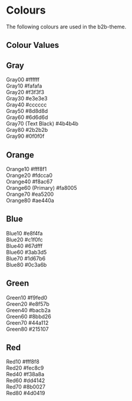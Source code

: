 
<Meta title="Colours" />

# Colours

The following colours are used in the b2b-theme.

## Colour Values

<Preview>
  <Story name="Gray">
    <div style={{ padding: '0.5rem 1rem', fontFamily: 'Inter' }}>
      <h2>Gray</h2>
      <div style={{ display: 'inline-block', width: '260px' }}>
        <div
          style={{
            background: '#ffffff',
            color: 'black',
            padding: '8px',
            display: 'flex',
            justifyContent: 'space-between',
          }}
        >
          <span>Gray00</span>
          <span>#ffffff</span>
        </div>
        <div
          style={{
            background: '#fafafa',
            color: 'black',
            padding: '8px',
            display: 'flex',
            justifyContent: 'space-between',
          }}
        >
          <span>Gray10</span>
          <span>#fafafa</span>
        </div>
        <div
          style={{
            background: '#f3f3f3',
            color: 'black',
            padding: '8px',
            display: 'flex',
            justifyContent: 'space-between',
          }}
        >
          <span>Gray20</span>
          <span>#f3f3f3</span>
        </div>
        <div
          style={{
            background: '#e3e3e3',
            color: 'black',
            padding: '8px',
            display: 'flex',
            justifyContent: 'space-between',
          }}
        >
          <span>Gray30</span>
          <span>#e3e3e3</span>
        </div>
        <div
          style={{
            background: '#cccccc',
            color: 'black',
            padding: '8px',
            display: 'flex',
            justifyContent: 'space-between',
          }}
        >
          <span>Gray40</span>
          <span>#cccccc</span>
        </div>
        <div
          style={{
            background: '#8d8d8d',
            color: 'white',
            padding: '8px',
            display: 'flex',
            justifyContent: 'space-between',
          }}
        >
          <span>Gray50</span>
          <span>#8d8d8d</span>
        </div>
        <div
          style={{
            background: '#6d6d6d',
            color: 'white',
            padding: '8px',
            display: 'flex',
            justifyContent: 'space-between',
          }}
        >
          <span>Gray60</span>
          <span>#6d6d6d</span>
        </div>
        <div
          style={{
            background: '#4b4b4b',
            color: 'white',
            padding: '8px',
            display: 'flex',
            justifyContent: 'space-between',
          }}
        >
          <span>Gray70 (Text Black)</span>
          <span>#4b4b4b</span>
        </div>
        <div
          style={{
            background: '#2b2b2b',
            color: 'white',
            padding: '8px',
            display: 'flex',
            justifyContent: 'space-between',
          }}
        >
          <span>Gray80</span>
          <span>#2b2b2b</span>
        </div>
        <div
          style={{
            background: '#0f0f0f',
            color: 'white',
            padding: '8px',
            display: 'flex',
            justifyContent: 'space-between',
          }}
        >
          <span>Gray90</span>
          <span>#0f0f0f</span>
        </div>
      </div>
    </div>
  </Story>
  <Story name="Orange">
    <div style={{ padding: '0.5rem 1rem', fontFamily: 'Inter' }}>
      <h2>Orange</h2>
      <div style={{ display: 'inline-block', width: '260px' }}>
        <div
          style={{
            background: '#fff8f1',
            color: 'black',
            padding: '8px',
            display: 'flex',
            justifyContent: 'space-between',
          }}
        >
          <span>Orange10</span>
          <span>#fff8f1</span>
        </div>
        <div
          style={{
            background: '#fdcca0',
            color: 'black',
            padding: '8px',
            display: 'flex',
            justifyContent: 'space-between',
          }}
        >
          <span>Orange20</span>
          <span>#fdcca0</span>
        </div>
        <div
          style={{
            background: '#f8ac67',
            color: 'black',
            padding: '8px',
            display: 'flex',
            justifyContent: 'space-between',
          }}
        >
          <span>Orange40</span>
          <span>#f8ac67</span>
        </div>
        <div
          style={{
            background: '#fa8005',
            color: 'black',
            padding: '8px',
            display: 'flex',
            justifyContent: 'space-between',
          }}
        >
          <span>Orange60 (Primary)</span>
          <span>#fa8005</span>
        </div>
        <div
          style={{
            background: '#ea5200',
            color: 'black',
            padding: '8px',
            display: 'flex',
            justifyContent: 'space-between',
          }}
        >
          <span>Orange70</span>
          <span>#ea5200</span>
        </div>
        <div
          style={{
            background: '#ae440a',
            color: 'black',
            padding: '8px',
            display: 'flex',
            justifyContent: 'space-between',
          }}
        >
          <span>Orange80</span>
          <span>#ae440a</span>
        </div>
      </div>
    </div>
  </Story>
  <Story name="Blue">
    <div style={{ padding: '0.5rem 1rem', fontFamily: 'Inter' }}>
      <h2>Blue</h2>
      <div style={{ display: 'inline-block', width: '260px' }}>
        <div
          style={{
            background: '#e8f4fa',
            color: 'black',
            padding: '8px',
            display: 'flex',
            justifyContent: 'space-between',
          }}
        >
          <span>Blue10</span>
          <span>#e8f4fa</span>
        </div>
        <div
          style={{
            background: '#c1f0fc',
            color: 'black',
            padding: '8px',
            display: 'flex',
            justifyContent: 'space-between',
          }}
        >
          <span>Blue20</span>
          <span>#c1f0fc</span>
        </div>
        <div
          style={{
            background: '#67dfff',
            color: 'black',
            padding: '8px',
            display: 'flex',
            justifyContent: 'space-between',
          }}
        >
          <span>Blue40</span>
          <span>#67dfff</span>
        </div>
        <div
          style={{
            background: '#3ab3d5',
            color: 'white',
            padding: '8px',
            display: 'flex',
            justifyContent: 'space-between',
          }}
        >
          <span>Blue60</span>
          <span>#3ab3d5</span>
        </div>
        <div
          style={{
            background: '#1d67b6',
            color: 'white',
            padding: '8px',
            display: 'flex',
            justifyContent: 'space-between',
          }}
        >
          <span>Blue70</span>
          <span>#1d67b6</span>
        </div>
        <div
          style={{
            background: '#0c3a6b',
            color: 'white',
            padding: '8px',
            display: 'flex',
            justifyContent: 'space-between',
          }}
        >
          <span>Blue80</span>
          <span>#0c3a6b</span>
        </div>
      </div>
    </div>
  </Story>
  <Story name="Green">
    <div style={{ padding: '0.5rem 1rem', fontFamily: 'Inter' }}>
      <h2>Green</h2>
      <div style={{ display: 'inline-block', width: '260px' }}>
        <div
          style={{
            background: '#f9fed0',
            color: 'black',
            padding: '8px',
            display: 'flex',
            justifyContent: 'space-between',
          }}
        >
          <span>Green10</span>
          <span>#f9fed0</span>
        </div>
        <div
          style={{
            background: '#e8f57b',
            color: 'black',
            padding: '8px',
            display: 'flex',
            justifyContent: 'space-between',
          }}
        >
          <span>Green20</span>
          <span>#e8f57b</span>
        </div>
        <div
          style={{
            background: '#bacb2a',
            color: 'black',
            padding: '8px',
            display: 'flex',
            justifyContent: 'space-between',
          }}
        >
          <span>Green40</span>
          <span>#bacb2a</span>
        </div>
        <div
          style={{
            background: '#8bbd26',
            color: 'black',
            padding: '8px',
            display: 'flex',
            justifyContent: 'space-between',
          }}
        >
          <span>Green60</span>
          <span>#8bbd26</span>
        </div>
        <div
          style={{
            background: '#44a112',
            color: 'white',
            padding: '8px',
            display: 'flex',
            justifyContent: 'space-between',
          }}
        >
          <span>Green70</span>
          <span>#44a112</span>
        </div>
        <div
          style={{
            background: '#215107',
            color: 'white',
            padding: '8px',
            display: 'flex',
            justifyContent: 'space-between',
          }}
        >
          <span>Green80</span>
          <span>#215107</span>
        </div>
      </div>
    </div>
  </Story>
  <Story name="Red">
    <div style={{ padding: '0.5rem 1rem', fontFamily: 'Inter' }}>
      <h2>Red</h2>
      <div style={{ display: 'inline-block', width: '260px' }}>
        <div
          style={{
            background: '#fff8f8',
            color: 'black',
            padding: '8px',
            display: 'flex',
            justifyContent: 'space-between',
          }}
        >
          <span>Red10</span>
          <span>#fff8f8</span>
        </div>
        <div
          style={{
            background: '#fec8c9',
            color: 'black',
            padding: '8px',
            display: 'flex',
            justifyContent: 'space-between',
          }}
        >
          <span>Red20</span>
          <span>#fec8c9</span>
        </div>
        <div
          style={{
            background: '#f38a8a',
            color: 'black',
            padding: '8px',
            display: 'flex',
            justifyContent: 'space-between',
          }}
        >
          <span>Red40</span>
          <span>#f38a8a</span>
        </div>
        <div
          style={{
            background: '#dd4142',
            color: 'black',
            padding: '8px',
            display: 'flex',
            justifyContent: 'space-between',
          }}
        >
          <span>Red60</span>
          <span>#dd4142</span>
        </div>
        <div
          style={{
            background: '#8b0027',
            color: 'white',
            padding: '8px',
            display: 'flex',
            justifyContent: 'space-between',
          }}
        >
          <span>Red70</span>
          <span>#8b0027</span>
        </div>
        <div
          style={{
            background: '#4d0419',
            color: 'white',
            padding: '8px',
            display: 'flex',
            justifyContent: 'space-between',
          }}
        >
          <span>Red80</span>
          <span>#4d0419</span>
        </div>
      </div>
    </div>
  </Story>
</Preview>
